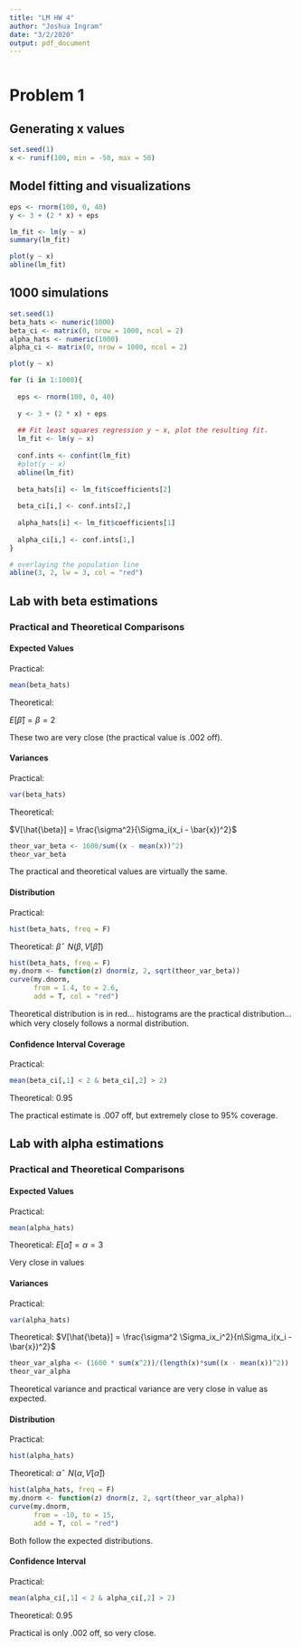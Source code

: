 ```yaml
---
title: "LM HW 4"
author: "Joshua Ingram"
date: "3/2/2020"
output: pdf_document
---
```


```r

```

# Problem 1

## Generating x values
```r
set.seed(1)
x <- runif(100, min = -50, max = 50)
```

## Model fitting and visualizations
```r
eps <- rnorm(100, 0, 40)
y <- 3 + (2 * x) + eps

lm_fit <- lm(y ~ x)
summary(lm_fit)

plot(y ~ x)
abline(lm_fit)
```

## 1000 simulations
```r
set.seed(1)
beta_hats <- numeric(1000)
beta_ci <- matrix(0, nrow = 1000, ncol = 2)
alpha_hats <- numeric(1000)
alpha_ci <- matrix(0, nrow = 1000, ncol = 2)

plot(y ~ x)

for (i in 1:1000){
  
  eps <- rnorm(100, 0, 40)
  
  y <- 3 + (2 * x) + eps
  
  ## Fit least squares regression y ~ x, plot the resulting fit.
  lm_fit <- lm(y ~ x)
  
  conf.ints <- confint(lm_fit)
  #plot(y ~ x)
  abline(lm_fit)
  
  beta_hats[i] <- lm_fit$coefficients[2]
  
  beta_ci[i,] <- conf.ints[2,]
  
  alpha_hats[i] <- lm_fit$coefficients[1]
  
  alpha_ci[i,] <- conf.ints[1,]
}

# overlaying the population line
abline(3, 2, lw = 3, col = "red")
```

## Lab with beta estimations

### Practical and Theoretical Comparisons

#### Expected Values

Practical:
```r
mean(beta_hats)
```

Theoretical:

$E[\hat{\beta}] = \beta = 2$

These two are very close (the practical value is .002 off).

#### Variances

Practical:
```r
var(beta_hats)
```

Theoretical:

$V[\hat{\beta}] = \frac{\sigma^2}{\Sigma_i(x_i - \bar{x})^2}$
```r
theor_var_beta <- 1600/sum((x - mean(x))^2)
theor_var_beta
```

The practical and theoretical values are virtually the same.

#### Distribution

Practical:
```r
hist(beta_hats, freq = F)
```


Theoretical:
$\hat{\beta} \text{ ~ } N(\beta, V[\hat{\beta}])$
```r
hist(beta_hats, freq = F)
my.dnorm <- function(z) dnorm(z, 2, sqrt(theor_var_beta))
curve(my.dnorm,
      from = 1.4, to = 2.6,
      add = T, col = "red")
```
Theoretical distribution is in red... histograms are the practical distribution... which very closely follows a normal distribution.

#### Confidence Interval Coverage

Practical:
```r
mean(beta_ci[,1] < 2 & beta_ci[,2] > 2)
```

Theoretical:
0.95

The practical estimate is .007 off, but extremely close to 95% coverage.


## Lab with alpha estimations

### Practical and Theoretical Comparisons

#### Expected Values

Practical:
```r
mean(alpha_hats)
```


Theoretical:
$E[\hat{\alpha}] = \alpha = 3$

Very close in values

#### Variances

Practical:
```r
var(alpha_hats)
```


Theoretical:
$V[\hat{\beta}] = \frac{\sigma^2 \Sigma_ix_i^2}{n\Sigma_i(x_i - \bar{x})^2}$
```r
theor_var_alpha <- (1600 * sum(x^2))/(length(x)*sum((x - mean(x))^2))
theor_var_alpha
```

Theoretical variance and practical variance are very close in value as expected.

#### Distribution

Practical:
```r
hist(alpha_hats)
```


Theoretical:
$\hat{\alpha} \text{ ~ } N(\alpha, V[\hat{\alpha}])$
```r
hist(alpha_hats, freq = F)
my.dnorm <- function(z) dnorm(z, 2, sqrt(theor_var_alpha))
curve(my.dnorm,
      from = -10, to = 15,
      add = T, col = "red")
```

Both follow the expected distributions.

#### Confidence Interval

Practical:
```r
mean(alpha_ci[,1] < 2 & alpha_ci[,2] > 2)
```


Theoretical:
0.95

Practical is only .002 off, so very close.
